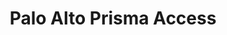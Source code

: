 ---
title: Palo Alto Prisma Access
id: palo-alto-prisma-access
description: ''
slug: /palo-alto-prisma-access 
keywords: 
 - faq
 - help
pagination_next: null
pagination_prev: null
last_update: 
   date: 03/29/2023
   author: Patricia McPhee
draft: true
doc_type: how-to
displayed_sidebar: secureWorkforceSidebar
---